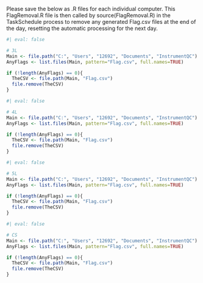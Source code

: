 Please save the below as .R files for each individual computer. This FlagRemoval.R file is then called by source(FlagRemoval.R) in the TaskSchedule process to remove any generated Flag.csv files at the end of the day, resetting the automatic processing for the next day. 

```r
#| eval: false

# 3L
Main <- file.path("C:", "Users", "12692", "Documents", "InstrumentQC")
AnyFlags <- list.files(Main, pattern="Flag.csv", full.names=TRUE)

if (!length(AnyFlags) == 0){
  TheCSV <- file.path(Main, "Flag.csv")
  file.remove(TheCSV)
}
```

```r
#| eval: false

# 4L
Main <- file.path("C:", "Users", "12692", "Documents", "InstrumentQC")
AnyFlags <- list.files(Main, pattern="Flag.csv", full.names=TRUE)

if (!length(AnyFlags) == 0){
  TheCSV <- file.path(Main, "Flag.csv")
  file.remove(TheCSV)
}
```

```r
#| eval: false

# 5L
Main <- file.path("C:", "Users", "12692", "Documents", "InstrumentQC")
AnyFlags <- list.files(Main, pattern="Flag.csv", full.names=TRUE)

if (!length(AnyFlags) == 0){
  TheCSV <- file.path(Main, "Flag.csv")
  file.remove(TheCSV)
}
```

```r
#| eval: false

# CS
Main <- file.path("C:", "Users", "12692", "Documents", "InstrumentQC")
AnyFlags <- list.files(Main, pattern="Flag.csv", full.names=TRUE)

if (!length(AnyFlags) == 0){
  TheCSV <- file.path(Main, "Flag.csv")
  file.remove(TheCSV)
}
```


